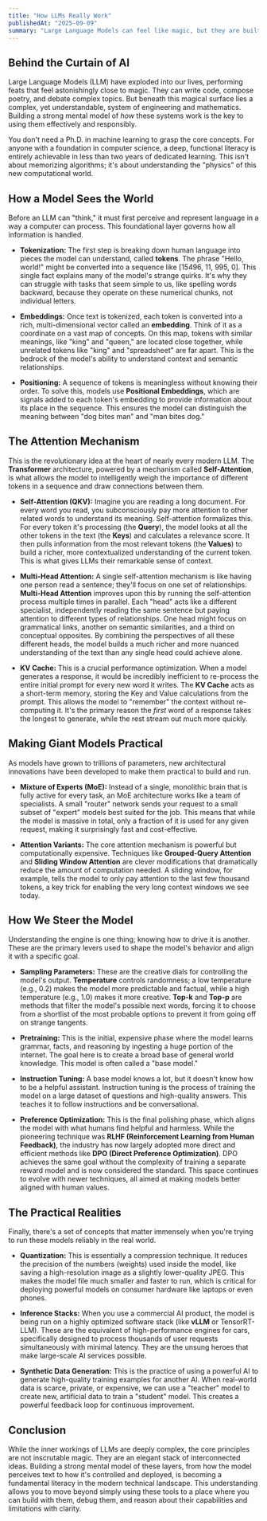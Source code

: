 ```yaml
---
title: "How LLMs Really Work"
publishedAt: "2025-09-09"
summary: "Large Language Models can feel like magic, but they are built on a foundation of understandable principles. For anyone with a technical background, a deep literacy is within reach."
---
```


## Behind the Curtain of AI

Large Language Models (LLM) have exploded into our lives, performing feats that feel astonishingly close to magic. They can write code, compose poetry, and debate complex topics. But beneath this magical surface lies a complex, yet understandable, system of engineering and mathematics. Building a strong mental model of *how* these systems work is the key to using them effectively and responsibly.

You don't need a Ph.D. in machine learning to grasp the core concepts. For anyone with a foundation in computer science, a deep, functional literacy is entirely achievable in less than two years of dedicated learning. This isn't about memorizing algorithms; it's about understanding the "physics" of this new computational world.

## How a Model Sees the World

Before an LLM can "think," it must first perceive and represent language in a way a computer can process. This foundational layer governs how all information is handled.

- **Tokenization:** The first step is breaking down human language into pieces the model can understand, called **tokens**. The phrase "Hello, world!" might be converted into a sequence like [15496, 11, 995, 0]. This single fact explains many of the model's strange quirks. It's why they can struggle with tasks that seem simple to us, like spelling words backward, because they operate on these numerical chunks, not individual letters.

- **Embeddings:** Once text is tokenized, each token is converted into a rich, multi-dimensional vector called an **embedding**. Think of it as a coordinate on a vast map of concepts. On this map, tokens with similar meanings, like "king" and "queen," are located close together, while unrelated tokens like "king" and "spreadsheet" are far apart. This is the bedrock of the model's ability to understand context and semantic relationships.

- **Positioning:** A sequence of tokens is meaningless without knowing their order. To solve this, models use **Positional Embeddings**, which are signals added to each token's embedding to provide information about its place in the sequence. This ensures the model can distinguish the meaning between "dog bites man" and "man bites dog."

## The Attention Mechanism

This is the revolutionary idea at the heart of nearly every modern LLM. The **Transformer** architecture, powered by a mechanism called **Self-Attention**, is what allows the model to intelligently weigh the importance of different tokens in a sequence and draw connections between them.

- **Self-Attention (QKV):** Imagine you are reading a long document. For every word you read, you subconsciously pay more attention to other related words to understand its meaning. Self-attention formalizes this. For every token it's processing (the **Query**), the model looks at all the other tokens in the text (the **Keys**) and calculates a relevance score. It then pulls information from the most relevant tokens (the **Values**) to build a richer, more contextualized understanding of the current token. This is what gives LLMs their remarkable sense of context.

- **Multi-Head Attention:** A single self-attention mechanism is like having one person read a sentence; they'll focus on one set of relationships. **Multi-Head Attention** improves upon this by running the self-attention process multiple times in parallel. Each "head" acts like a different specialist, independently reading the same sentence but paying attention to different types of relationships. One head might focus on grammatical links, another on semantic similarities, and a third on conceptual opposites. By combining the perspectives of all these different heads, the model builds a much richer and more nuanced understanding of the text than any single head could achieve alone.

- **KV Cache:** This is a crucial performance optimization. When a model generates a response, it would be incredibly inefficient to re-process the entire initial prompt for every new word it writes. The **KV Cache** acts as a short-term memory, storing the Key and Value calculations from the prompt. This allows the model to "remember" the context without re-computing it. It's the primary reason the *first* word of a response takes the longest to generate, while the rest stream out much more quickly.

## Making Giant Models Practical

As models have grown to trillions of parameters, new architectural innovations have been developed to make them practical to build and run.

- **Mixture of Experts (MoE):** Instead of a single, monolithic brain that is fully active for every task, an MoE architecture works like a team of specialists. A small "router" network sends your request to a small subset of "expert" models best suited for the job. This means that while the model is massive in total, only a fraction of it is used for any given request, making it surprisingly fast and cost-effective.

- **Attention Variants:** The core attention mechanism is powerful but computationally expensive. Techniques like **Grouped-Query Attention** and **Sliding Window Attention** are clever modifications that dramatically reduce the amount of computation needed. A sliding window, for example, tells the model to only pay attention to the last few thousand tokens, a key trick for enabling the very long context windows we see today.

## How We Steer the Model

Understanding the engine is one thing; knowing how to drive it is another. These are the primary levers used to shape the model's behavior and align it with a specific goal.

- **Sampling Parameters:** These are the creative dials for controlling the model's output. **Temperature** controls randomness; a low temperature (e.g., 0.2) makes the model more predictable and factual, while a high temperature (e.g., 1.0) makes it more creative. **Top-k** and **Top-p** are methods that filter the model's possible next words, forcing it to choose from a shortlist of the most probable options to prevent it from going off on strange tangents.

- **Pretraining:** This is the initial, expensive phase where the model learns grammar, facts, and reasoning by ingesting a huge portion of the internet. The goal here is to create a broad base of general world knowledge. This model is often called a "base model."

- **Instruction Tuning:** A base model knows a lot, but it doesn't know how to be a helpful assistant. Instruction tuning is the process of training the model on a large dataset of questions and high-quality answers. This teaches it to follow instructions and be conversational.

- **Preference Optimization:** This is the final polishing phase, which aligns the model with what humans find helpful and harmless. While the pioneering technique was **RLHF (Reinforcement Learning from Human Feedback)**, the industry has now largely adopted more direct and efficient methods like **DPO (Direct Preference Optimization)**. DPO achieves the same goal without the complexity of training a separate reward model and is now considered the standard. This space continues to evolve with newer techniques, all aimed at making models better aligned with human values.

## The Practical Realities

Finally, there's a set of concepts that matter immensely when you're trying to run these models reliably in the real world.

- **Quantization:** This is essentially a compression technique. It reduces the precision of the numbers (weights) used inside the model, like saving a high-resolution image as a slightly lower-quality JPEG. This makes the model file much smaller and faster to run, which is critical for deploying powerful models on consumer hardware like laptops or even phones.

- **Inference Stacks:** When you use a commercial AI product, the model is being run on a highly optimized software stack (like **vLLM** or TensorRT-LLM). These are the equivalent of high-performance engines for cars, specifically designed to process thousands of user requests simultaneously with minimal latency. They are the unsung heroes that make large-scale AI services possible.

- **Synthetic Data Generation:** This is the practice of using a powerful AI to generate high-quality training examples for another AI. When real-world data is scarce, private, or expensive, we can use a "teacher" model to create new, artificial data to train a "student" model. This creates a powerful feedback loop for continuous improvement.

## Conclusion

While the inner workings of LLMs are deeply complex, the core principles are not inscrutable magic. They are an elegant stack of interconnected ideas. Building a strong mental model of these layers, from how the model perceives text to how it's controlled and deployed, is becoming a fundamental literacy in the modern technical landscape. This understanding allows you to move beyond simply using these tools to a place where you can build with them, debug them, and reason about their capabilities and limitations with clarity.
